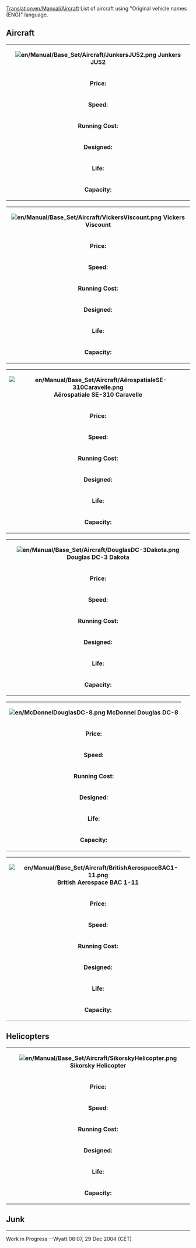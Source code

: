 [[Translation:en/Manual/Aircraft]]
List of aircraft using "Original vehicle names (ENG)" language.
==Aircraft==

{| align=center
| colspan=2 align=center| '''[[File:en/Manual/Base Set/Aircraft/JunkersJU52.png]]  Junkers JU52'''
|-
| '''Price:'''||$57,420
|-
| '''Speed:''' ||296 MPH 
|-
| '''Running Cost:'''||$4,780/year
|-
| '''Designed:'''||1928
|-
| '''Life:'''||20
|-
| '''Capacity:'''
| 25 passengers & 4 bags of mail<br>6 tons of coal<br>6 items of livestock<br>12 crates of goods<br>6 tons of grain<br>6 tons of wood<br>6 tons of iron ore<br>6 tons of steel<br>6 bags of valuables<br>
|}

{| align=center
| colspan=2 align=center| '''[[File:en/Manual/Base Set/Aircraft/VickersViscount.png]]  Vickers Viscount'''
|-
| '''Price:'''||$61,522
|-
| '''Speed:''' ||296 MPH 
|-
| '''Running Cost:'''||$5,624/year
|-
| '''Designed:'''||1947
|-
| '''Life:'''||24
|-
| '''Capacity:'''
| 65 passengers & 8 bags of mail<br>16 tons of coal<br>16 items of livestock<br>32 crates of goods<br>16 tons of grain<br>16 tons of wood<br>16 tons of iron ore<br>16 tons of steel<br>16 bags of valuables
|}

{| align=center
| colspan=2 align=center| '''[[File:en/Manual/Base Set/Aircraft/AërospatialeSE-310Caravelle.png]]  Aërospatiale SE-310 Caravelle'''
|-
| '''Price:'''||$65,624
|-
| '''Speed:''' ||592 MPH 
|-
| '''Running Cost:'''||$7,312/year
|-
| '''Designed:'''||1955
|-
| '''Life:'''||18
|-
| '''Capacity:'''
| 90 passengers & 10 bags of mail<br>22 tons of coal<br>22 items of livestock<br>45 crates of goods<br>22 tons of grain<br>22 tons of wood<br>22 tons of iron ore<br>22 tons of steel<br>22 bags of valuables
|}

{| align=center
| colspan=2 align=center| '''[[File:en/Manual/Base Set/Aircraft/DouglasDC-3Dakota.png]]  Douglas DC-3 Dakota'''
|-
| '''Price:'''||$61,522
|-
| '''Speed:''' ||296 MPH 
|-
| '''Running Cost:'''||$5,512/year
|-
| '''Designed:'''||1934
|-
| '''Life:'''||30
|-
| '''Capacity:'''
| 30 passengers & 6 bags of mail<br>7 tons of coal<br>7 items of livestock<br>15 crates of goods<br>7 tons of grain<br>7 tons of wood<br>7 tons of iron ore<br>7 tons of steel<br>7 bags of valuables
|}

{| align=center
| colspan=2 align=center| '''[[File:en/McDonnelDouglasDC-8.png]]  McDonnel Douglas DC-8'''
|-
| '''Price:'''||$73,828
|-
| '''Speed:''' ||592 MPH 
|-
| '''Running Cost:'''||$13,500/year
|-
| '''Designed:'''||1958
|-
| '''Life:'''||23
|-
| '''Capacity:'''
| 200 passengers & 30 bags of mail<br>50 tons of coal<br>50 items of livestock<br>100 crates of goods<br>50 tons of grain<br>50 tons of wood<br>50 tons of iron ore<br>50 tons of steel<br>50 bags of valuables
|}

{| align=center
| colspan=2 align=center| '''[[File:en/Manual/Base Set/Aircraft/BritishAerospaceBAC1-11.png]]  British Aerospace BAC 1-11'''
|-
| '''Price:'''||$65,624
|-
| '''Speed:''' ||592 MPH 
|-
| '''Running Cost:'''||$7,592/year
|-
| '''Designed:'''||1963
|-
| '''Life:'''||22
|-
| '''Capacity:'''
| 95 passengers & 10 bags of mail<br>23 tons of coal<br>23 items of livestock<br>47 crates of goods<br>23 tons of grain<br>23 tons of wood<br>23 tons of iron ore<br>23 tons of steel<br>23 bags of valuables
|}

== Helicopters ==

{| align=center
| colspan=2 align=center| '''[[File:en/Manual/Base Set/Aircraft/SikorskyHelicopter.png]]  Sikorsky Helicopter'''
|-
| '''Price:'''||$61,522
|-
| '''Speed:''' ||200 MPH 
|-
| '''Running Cost:'''||$4,556/year
|-
| '''Designed:'''||1957
|-
| '''Life:'''||20
|-
| '''Capacity:'''
| 40 passengers & 15 bags of mail<br>10 tons of coal<br>10 items of livestock<br>20 crates of goods<br>10 tons of grain<br>10 tons of wood<br>10 tons of iron ore<br>10 tons of steel<br>10 bags of valuables<br>
|}

== Junk ==
----
Work in Progress
--Wyatt 06:07, 29 Dec 2004 (CET)